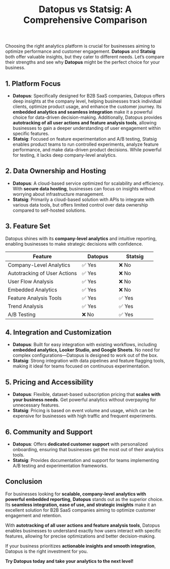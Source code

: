 ﻿---
title: "Datopus vs Statsig: A Comprehensive Comparison"
publishedAt: "2025-03-01"
summary: "An in-depth comparison between Datopus and Statsig to help businesses choose the right analytics platform."
---

Choosing the right analytics platform is crucial for businesses aiming to optimize performance and customer engagement. **Datopus** and **Statsig** both offer valuable insights, but they cater to different needs. Let’s compare their strengths and see why **Datopus** might be the perfect choice for your business.

## 1. Platform Focus

- **Datopus**: Specifically designed for B2B SaaS companies, Datopus offers deep insights at the company level, helping businesses track individual clients, optimize product usage, and enhance the customer journey. Its **embedded analytics and seamless integration** make it a powerful choice for data-driven decision-making. Additionally, Datopus provides **autotracking of all user actions and feature analysis tools**, allowing businesses to gain a deeper understanding of user engagement within specific features.
- **Statsig**: Focused on feature experimentation and A/B testing, Statsig enables product teams to run controlled experiments, analyze feature performance, and make data-driven product decisions. While powerful for testing, it lacks deep company-level analytics.

## 2. Data Ownership and Hosting

- **Datopus**: A cloud-based service optimized for scalability and efficiency. With **secure data hosting**, businesses can focus on insights without worrying about infrastructure management.
- **Statsig**: Primarily a cloud-based solution with APIs to integrate with various data tools, but offers limited control over data ownership compared to self-hosted solutions.

## 3. Feature Set

Datopus shines with its **company-level analytics** and intuitive reporting, enabling businesses to make strategic decisions with confidence.

<div class="overflow-x-auto">
    <table class="w-full text-base border border-gray-300 bg-white rounded-lg">
    <thead>
        <tr>
            <th width="50%">Feature</th>
            <th width="25%">Datopus</th>
            <th width="25%">Statsig</th>
        </tr>
      </thead>
      <tbody>
        <tr>
          <td>Company-Level Analytics</td>
          <td>✅ Yes</td>
          <td>❌ No</td>
        </tr>
        <tr>
          <td>Autotracking of User Actions</td>
          <td>✅ Yes</td>
          <td>❌ No</td>
        </tr>
        <tr>
          <td>User Flow Analysis</td>
          <td>✅ Yes</td>
          <td>❌ No</td>
        </tr>
        <tr>
          <td>Embedded Analytics</td>
          <td>✅ Yes</td>
          <td>❌ No</td>
        </tr>
        <tr>
          <td>Feature Analysis Tools</td>
          <td>✅ Yes</td>
          <td>✅ Yes</td>
        </tr>
        <tr>
          <td>Trend Analysis</td>
          <td>✅ Yes</td>
          <td>✅ Yes</td>
        </tr>
        <tr>
          <td>A/B Testing</td>
          <td>❌ No</td>
          <td>✅ Yes</td>
        </tr>
      </tbody>
    </table>
</div>

## 4. Integration and Customization

- **Datopus**: Built for easy integration with existing workflows, including **embedded analytics, Looker Studio, and Google Sheets**. No need for complex configurations—Datopus is designed to work out of the box.
- **Statsig**: Strong integration with data pipelines and feature flagging tools, making it ideal for teams focused on continuous experimentation.

## 5. Pricing and Accessibility

- **Datopus**: Flexible, dataset-based subscription pricing that **scales with your business needs**. Get powerful analytics without overpaying for unnecessary features.
- **Statsig**: Pricing is based on event volume and usage, which can be expensive for businesses with high traffic and frequent experiments.

## 6. Community and Support

- **Datopus**: Offers **dedicated customer support** with personalized onboarding, ensuring that businesses get the most out of their analytics tools.
- **Statsig**: Provides documentation and support for teams implementing A/B testing and experimentation frameworks.

## Conclusion

For businesses looking for **scalable, company-level analytics with powerful embedded reporting**, **Datopus** stands out as the superior choice. Its **seamless integration, ease of use, and strategic insights** make it an excellent solution for B2B SaaS companies aiming to optimize customer engagement and retention.

With **autotracking of all user actions and feature analysis tools**, Datopus enables businesses to understand exactly how users interact with specific features, allowing for precise optimizations and better decision-making.

If your business prioritizes **actionable insights and smooth integration**, Datopus is the right investment for you.

**Try Datopus today and take your analytics to the next level!**